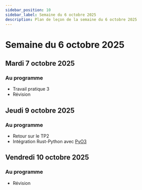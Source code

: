 ```yaml
---
sidebar_position: 10
sidebar_label: Semaine du 6 octobre 2025
description: Plan de leçon de la semaine du 6 octobre 2025
---
```


# Semaine du 6 octobre 2025

## Mardi 7 octobre 2025

### Au programme

- Travail pratique 3
- Révision

## Jeudi 9 octobre 2025

### Au programme

- Retour sur le TP2
- Intégration Rust-Python avec [PyO3](https://pyo3.rs/)

## Vendredi 10 octobre 2025

### Au programme

- Révision
